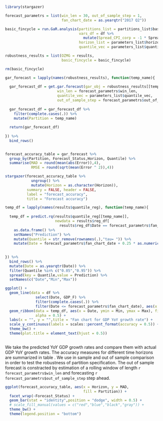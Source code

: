 
```r

library(stargazer)

```


```r

forecast_parametrs = list(win_len = 30, out_of_sample_step = 1,
                          fan_chart_date = as.yearqtr("2017 Q2"))

```


```r

basic_fincycle = run.GaR.analysis(partitions_list = partitions_list$basic_fincycle,
                                  vars_df = df %>% 
                                    mutate(Spread_CPI_corp = -1 * Spread_CPI_corp),
                                  horizon_list = parameters_list$horizon_list,
                                  quantile_vec = parameters_list$quantile_vec)

robustness_results = list(OZMG = results,
                          basic_fincycle = basic_fincycle)

rm(basic_fincycle)

```


```r

gar_forecast = lapply(names(robustness_results), function(temp_name){
  
  gar_forecast_df = get.gar.forecast(gar_obj = robustness_results[[temp_name]],
                        win_len = forecast_parametrs$win_len,
                        quantile_vec = parameters_list$quantile_vec,
                        out_of_sample_step = forecast_parametrs$out_of_sample_step)
  
  gar_forecast_df = gar_forecast_df %>% 
    filter(complete.cases(.)) %>% 
    mutate(Partition = temp_name)
  
  return(gar_forecast_df)
  
}) %>% 
  bind_rows()
  

```


```r

forecast_accuracy_table = gar_forecast %>% 
  group_by(Partition, Forecast_Status,Horizon, Quantile) %>% 
  summarise(MAD = round(mean(abs(Error)),4),
            RMSE = round(sqrt(mean(Error ^ 2)),4))


```


```r

stargazer(forecast_accuracy_table %>% 
            ungroup() %>% 
            mutate(Horizon = as.character(Horizon)),
          summary = FALSE, header = FALSE,
          label = "forecast_accuracy",
          title = "Forecast accuracy")

```

\subsection{Fan charts}

```r



temp_df = lapply(names(results$quantile_reg), function(temp_name){
  
  temp_df = predict.rq(results$quantile_reg[[temp_name]],
                       newdata = results$reg_df[
                         results$reg_df$Date == forecast_parametrs$fan_chart_date,]) %>% 
    as.data.frame() %>%
    setNames("Prediction") %>% 
    mutate(Quantile = str_remove(rownames(.),"tau= ")) %>% 
    mutate(Date = forecast_parametrs$fan_chart_date + 0.25 * as.numeric(temp_name))
  
  
}) %>% 
  bind_rows() %>% 
  mutate(Date = as.yearqtr(Date)) %>% 
  filter(Quantile %in% c("0.05","0.95")) %>% 
  spread(key = Quantile,value = Prediction) %>% 
  setNames(c("Date","Min","Max"))

ggplot() + 
  geom_line(data = df %>% 
              select(Date, GDP_F) %>% 
              filter(complete.cases(.)) %>% 
              filter(Date <= forecast_parametrs$fan_chart_date), aes(x = Date, y = GDP_F)) + 
  geom_ribbon(data = temp_df, aes(x = Date, ymin = Min, ymax = Max), fill = "lightblue",
              alpha = 0.5) +
  labs(x = "", y = "",title = "Fan chart for GDP YoY growth rate") + 
  scale_y_continuous(labels = scales::percent_format(accuracy = 0.5)) + 
  theme_bw() + 
  theme(plot.title = element_text(hjust = 0.5))
    


```




\subsection{Forecast accuracy}

We take the predicted YoY GDP growth rates and compare them with actual GDP YoY growth rates.  The accuracy measures for different time horizons are summarized in table \ref{forecast_accuracy}. We use in sample and out of sample comparison in order to test the robustness of partition specification. The out of sample forecast is constracted by estimation of a rolling window of length
`r forecast_parametrs$win_len` and forecasting `r forecast_parametrs$out_of_sample_step` step ahead.

```r

ggplot(forecast_accuracy_table, aes(x = Horizon, y = MAD,
                                    fill = Partition)) + 
  facet_wrap(~Forecast_Status) + 
  geom_bar(stat = "identity",position = "dodge", width = 0.5) + 
  # scale_fill_manual(values = c("red","blue","black","gray")) + 
  theme_bw() + 
  theme(legend.position = "bottom")

```

